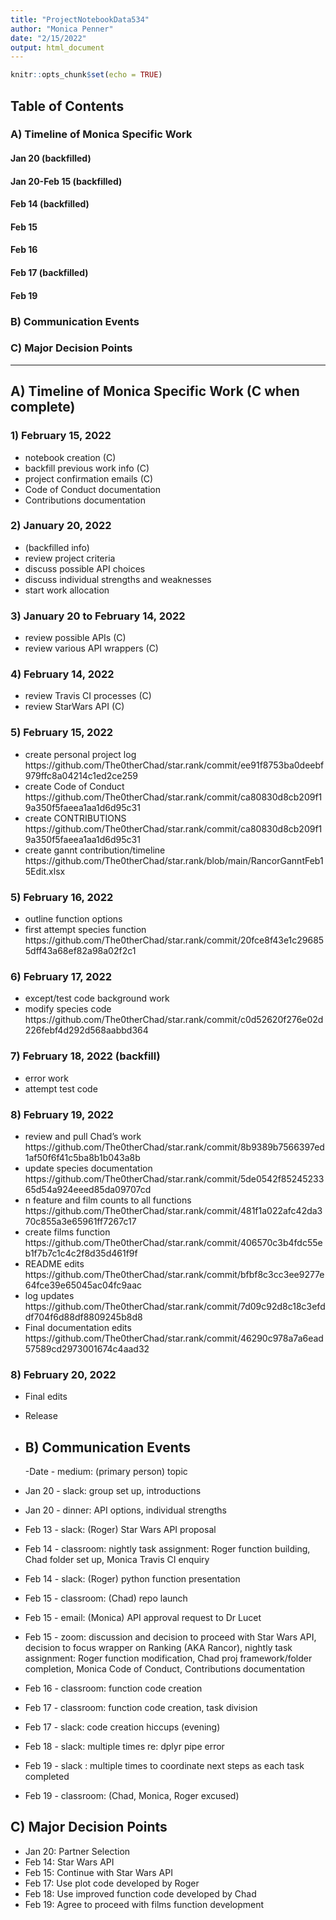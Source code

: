 ```yaml
---
title: "ProjectNotebookData534"
author: "Monica Penner"
date: "2/15/2022"
output: html_document
---
```


```r
knitr::opts_chunk$set(echo = TRUE)
```

## Table of Contents

### A) Timeline of Monica Specific Work
#### Jan 20 (backfilled)
#### Jan 20-Feb 15 (backfilled)
#### Feb 14 (backfilled)
#### Feb 15
#### Feb 16
#### Feb 17 (backfilled)
#### Feb 19

### B) Communication Events

### C) Major Decision Points

***********************************************************************

## A) Timeline of Monica Specific Work (C when complete)
### 1) February 15, 2022
- notebook creation (C)
- backfill previous work info (C)
- project confirmation emails (C)
- Code of Conduct documentation 
- Contributions documentation 

### 2) January 20, 2022
- (backfilled info)
- review project criteria
- discuss possible API choices
- discuss individual strengths and weaknesses
- start work allocation

### 3) January 20 to February 14, 2022
- review possible APIs (C)
- review various API wrappers (C)

### 4) February 14, 2022
- review Travis CI processes (C)
- review StarWars API (C)

### 5) February 15, 2022 
- create personal project log https://github.com/The0therChad/star.rank/commit/ee91f8753ba0deebf979ffc8a04214c1ed2ce259
- create Code of Conduct https://github.com/The0therChad/star.rank/commit/ca80830d8cb209f19a350f5faeea1aa1d6d95c31
- create CONTRIBUTIONS https://github.com/The0therChad/star.rank/commit/ca80830d8cb209f19a350f5faeea1aa1d6d95c31
- create gannt contribution/timeline https://github.com/The0therChad/star.rank/blob/main/RancorGanntFeb15Edit.xlsx

### 5) February 16, 2022 
- outline function options
- first attempt species function https://github.com/The0therChad/star.rank/commit/20fce8f43e1c296855dff43a68ef82a98a02f2c1

### 6) February 17, 2022
- except/test code background work
- modify species code https://github.com/The0therChad/star.rank/commit/c0d52620f276e02d226febf4d292d568aabbd364

### 7) February 18, 2022 (backfill)
- error work
- attempt test code

### 8) February 19, 2022
- review and pull Chad's work https://github.com/The0therChad/star.rank/commit/8b9389b7566397ed1af50f6f41c5ba8b1b043a8b
- update species documentation https://github.com/The0therChad/star.rank/commit/5de0542f8524523365d54a924eeed85da09707cd
- n feature and film counts to all functions https://github.com/The0therChad/star.rank/commit/481f1a022afc42da370c855a3e65961ff7267c17
- create films function https://github.com/The0therChad/star.rank/commit/406570c3b4fdc55eb1f7b7c1c4c2f8d35d461f9f
- README edits https://github.com/The0therChad/star.rank/commit/bfbf8c3cc3ee9277e64fce39e65045ac04fc9aac
- log updates https://github.com/The0therChad/star.rank/commit/7d09c92d8c18c3efddf704f6d88df8809245b8d8
- Final documentation edits https://github.com/The0therChad/star.rank/commit/46290c978a7a6ead57589cd2973001674c4aad32

### 8) February 20, 2022
- Final edits
- Release
- 
## B) Communication Events
-Date - medium: (primary person) topic

- Jan 20 - slack: group set up, introductions
- Jan 20 - dinner: API options, individual strengths
- Feb 13 - slack: (Roger) Star Wars API proposal
- Feb 14 - classroom: nightly task assignment: Roger function building, Chad folder set up, Monica Travis CI enquiry
- Feb 14 - slack: (Roger) python function presentation
- Feb 15 - classroom: (Chad) repo launch
- Feb 15 - email: (Monica) API approval request to Dr Lucet
- Feb 15 - zoom: discussion and decision to proceed with Star Wars API, decision to focus wrapper on Ranking (AKA Rancor), nightly task assignment: Roger function modification, Chad proj framework/folder completion, Monica Code of Conduct, Contributions documentation
- Feb 16 - classroom: function code creation
- Feb 17 - classroom: function code creation, task division
- Feb 17 - slack: code creation hiccups (evening)
- Feb 18 - slack: multiple times re: dplyr pipe error
- Feb 19 - slack : multiple times to coordinate next steps as each task completed
- Feb 19 - classroom: (Chad, Monica, Roger excused)
 


## C) Major Decision Points
- Jan 20: Partner Selection
- Feb 14: Star Wars API
- Feb 15: Continue with Star Wars API
- Feb 17: Use plot code developed by Roger
- Feb 18: Use improved function code developed by Chad
- Feb 19: Agree to proceed with films function development


